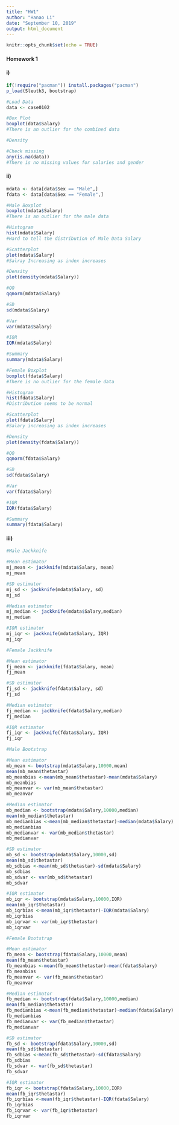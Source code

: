 ---
title: "HW1"
author: "Hanao Li"
date: "September 10, 2019"
output: html_document
---

```{r setup, include=FALSE}
knitr::opts_chunk$set(echo = TRUE)
```

#### Homework 1

#### i)
```{r}
if(!require("pacman")) install.packages("pacman")
p_load(Sleuth3, bootstrap)

#Load Data
data <- case0102

#Box Plot
boxplot(data$Salary)
#There is an outlier for the combined data

#Density
```

```{r}
#Check missing
any(is.na(data))
#There is no missing values for salaries and gender
```

#### ii)
```{r}
mdata <- data[data$Sex == "Male",]
fdata <- data[data$Sex == "Female",]

#Male Boxplot
boxplot(mdata$Salary)
#There is an outlier for the male data

#Histogram
hist(mdata$Salary)
#Hard to tell the distribution of Male Data Salary

#Scatterplot
plot(mdata$Salary)
#Salray Increasing as index increases

#Density
plot(density(mdata$Salary))

#QQ
qqnorm(mdata$Salary)

#SD
sd(mdata$Salary)

#Var
var(mdata$Salary)

#IQR
IQR(mdata$Salary)

#Summary
summary(mdata$Salary)
```

```{r}
#Female Boxplot
boxplot(fdata$Salary)
#There is no outlier for the female data

#Histogram
hist(fdata$Salary)
#Distribution seems to be normal

#Scatterplot
plot(fdata$Salary)
#Salary increasing as index increases

#Density
plot(density(fdata$Salary))

#QQ
qqnorm(fdata$Salary)

#SD
sd(fdata$Salary)

#Var
var(fdata$Salary)

#IQR
IQR(fdata$Salary)

#Summary
summary(fdata$Salary)
```

#### iii)
```{r}
#Male Jackknife

#Mean estimator
mj_mean <- jackknife(mdata$Salary, mean)
mj_mean

#SD estimator
mj_sd <- jackknife(mdata$Salary, sd)
mj_sd

#Median estimator
mj_median <- jackknife(mdata$Salary,median)
mj_median

#IQR estimator
mj_iqr <- jackknife(mdata$Salary, IQR)
mj_iqr
```

```{r}
#Female Jackknife

#Mean estimator
fj_mean <- jackknife(fdata$Salary, mean)
fj_mean

#SD estimator
fj_sd <- jackknife(fdata$Salary, sd)
fj_sd

#Median estimator
fj_median <- jackknife(fdata$Salary,median)
fj_median

#IQR estimator
fj_iqr <- jackknife(fdata$Salary, IQR)
fj_iqr
```

```{r}
#Male Bootstrap

#Mean estimator
mb_mean <- bootstrap(mdata$Salary,10000,mean)
mean(mb_mean$thetastar)
mb_meanbias <-mean(mb_mean$thetastar)-mean(mdata$Salary)
mb_meanbias
mb_meanvar <- var(mb_mean$thetastar)
mb_meanvar

#Median estimator
mb_median <- bootstrap(mdata$Salary,10000,median)
mean(mb_median$thetastar)
mb_medianbias <-mean(mb_median$thetastar)-median(mdata$Salary)
mb_medianbias
mb_medianvar <- var(mb_median$thetastar)
mb_medianvar

#SD estimator
mb_sd <- bootstrap(mdata$Salary,10000,sd)
mean(mb_sd$thetastar)
mb_sdbias <-mean(mb_sd$thetastar)-sd(mdata$Salary)
mb_sdbias
mb_sdvar <- var(mb_sd$thetastar)
mb_sdvar

#IQR estimator
mb_iqr <- bootstrap(mdata$Salary,10000,IQR)
mean(mb_iqr$thetastar)
mb_iqrbias <-mean(mb_iqr$thetastar)-IQR(mdata$Salary)
mb_iqrbias
mb_iqrvar <- var(mb_iqr$thetastar)
mb_iqrvar
```

```{r}
#Female Bootstrap

#Mean estimator
fb_mean <- bootstrap(fdata$Salary,10000,mean)
mean(fb_mean$thetastar)
fb_meanbias <-mean(fb_mean$thetastar)-mean(fdata$Salary)
fb_meanbias
fb_meanvar <- var(fb_mean$thetastar)
fb_meanvar

#Median estimator
fb_median <- bootstrap(fdata$Salary,10000,median)
mean(fb_median$thetastar)
fb_medianbias <-mean(fb_median$thetastar)-median(fdata$Salary)
fb_medianbias
fb_medianvar <- var(fb_median$thetastar)
fb_medianvar

#SD estimator
fb_sd <- bootstrap(fdata$Salary,10000,sd)
mean(fb_sd$thetastar)
fb_sdbias <-mean(fb_sd$thetastar)-sd(fdata$Salary)
fb_sdbias
fb_sdvar <- var(fb_sd$thetastar)
fb_sdvar

#IQR estimator
fb_iqr <- bootstrap(fdata$Salary,10000,IQR)
mean(fb_iqr$thetastar)
fb_iqrbias <-mean(fb_iqr$thetastar)-IQR(fdata$Salary)
fb_iqrbias
fb_iqrvar <- var(fb_iqr$thetastar)
fb_iqrvar
```